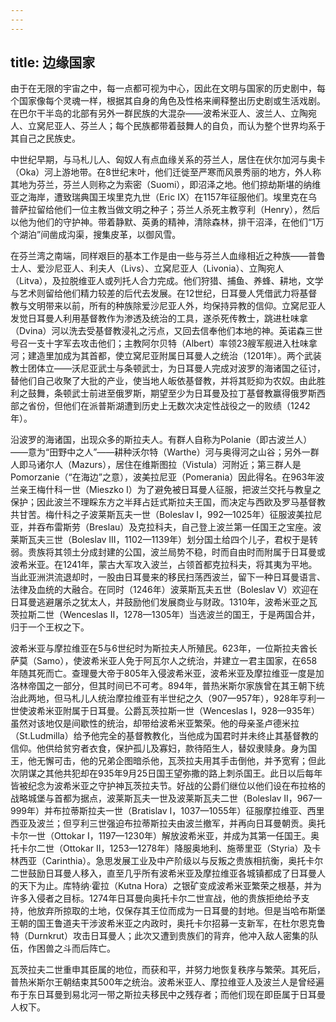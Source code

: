 ```yaml
---
---
---
```

title: 边缘国家
---




由于在无限的宇宙之中，每一点都可视为中心，因此在文明与国家的历史剧中，每个国家像每个灵魂一样，根据其自身的角色及性格来阐释整出历史剧或生活戏剧。在巴尔干半岛的北部有另外一群民族的大混杂——波希米亚人、波兰人、立陶宛人、立窝尼亚人、芬兰人；每个民族都带着鼓舞人的自负，而认为整个世界均系于其自己之民族史。

中世纪早期，与马札儿人、匈奴人有点血缘关系的芬兰人，居住在伏尔加河与奥卡（Oka）河上游地带。在8世纪末叶，他们迁徙至严寒而风景秀丽的地方，外人称其地为芬兰，芬兰人则称之为索密（Suomi），即沼泽之地。他们掠劫斯堪的纳维亚之海岸，遭致瑞典国王埃里克九世（Eric IX）在1157年征服他们。埃里克在乌普萨拉留给他们一位主教当做文明之种子；芬兰人杀死主教亨利（Henry），然后以他为他们的守护神。带着静默、英勇的精神，清除森林，排干沼泽，在他们“1万个湖泊”间凿成沟渠，搜集皮革，以御风雪。

在芬兰湾之南端，同样艰巨的基本工作是由一些与芬兰人血缘相近之种族——普鲁士人、爱沙尼亚人、利夫人（Livs）、立窝尼亚人（Livonia）、立陶宛人（Litva），及拉脱维亚人或列托人合力完成。他们狩猎、捕鱼、养蜂、耕地，文学与艺术则留给他们精力较差的后代去发展。在12世纪，日耳曼人凭借武力将基督教与文明带来以前，所有的种族除爱沙尼亚人外，均保持异教的信仰。立窝尼亚人发觉日耳曼人利用基督教作为渗透及统治的工具，遂杀死传教士，跳进杜味拿（Dvina）河以洗去受基督教浸礼之污点，又回去信奉他们本地的神。英诺森三世号召一支十字军去攻击他们；主教阿尔贝特（Albert）率领23艘军舰进入杜味拿河；建造里加成为其首都，使立窝尼亚附属日耳曼人之统治（1201年）。两个武装教士团体立——沃尼亚武士与条顿武士，为日耳曼人完成对波罗的海诸国之征讨，替他们自己收聚了大批的产业，使当地人皈依基督教，并将其贬抑为农奴。由此胜利之鼓舞，条顿武士前进至俄罗斯，期望至少为日耳曼及拉丁基督教赢得俄罗斯西部之省份，但他们在派普斯湖遭到历史上无数次决定性战役之一的败绩（1242年）。

沿波罗的海诸国，出现众多的斯拉夫人。有群人自称为Polanie（即古波兰人）——意为“田野中之人”——耕种沃尔特（Warthe）河与奥得河之山谷；另外一群人即马诸尔人（Mazurs），居住在维斯图拉（Vistula）河附近；第三群人是Pomorzanie（“在海边”之意），波美拉尼亚（Pomerania）因此得名。在963年波兰亲王梅什科一世（Mieszko I）为了避免被日耳曼人征服，把波兰交托与教皇之保护；因此波兰不理睬东方之半拜占廷式斯拉夫王国，而决定与西欧及罗马基督教共甘苦。梅什科之子波莱斯瓦夫一世（Boleslav I，992—1025年）征服波美拉尼亚，并吞布雷斯劳（Breslau）及克拉科夫，自己登上波兰第一任国王之宝座。波莱斯瓦夫三世（Boleslav III，1102—1139年）划分国土给四个儿子，君权于是转弱。贵族将其领土分成封建的公国，波兰局势不稳，时而自由时而附属于日耳曼或波希米亚。在1241年，蒙古大军攻入波兰，占领首都克拉科夫，将其夷为平地。当此亚洲洪流退却时，一股由日耳曼来的移民扫荡西波兰，留下一种日耳曼语言、法律及血统的大融合。在同时（1246年）波莱斯瓦夫五世（Boleslav V）欢迎在日耳曼逃避屠杀之犹太人，并鼓励他们发展商业与财政。1310年，波希米亚之瓦茨拉斯二世（Wenceslas II，1278—1305年）当选波兰的国王，于是两国合并，归于一个王权之下。

波希米亚与摩拉维亚在5与6世纪时为斯拉夫人所殖民。623年，一位斯拉夫酋长萨莫（Samo），使波希米亚人免于阿瓦尔人之统治，并建立一君主国家，在658年随其死而亡。查理曼大帝于805年入侵波希米亚，波希米亚及摩拉维亚一度是加洛林帝国之一部分，但其时间已不可考。894年，普热米斯尔家族曾在其王朝下统治此两地，但马札儿人统治摩拉维亚有半世纪之久（907—957年），928年亨利一世使波希米亚附属于日耳曼。公爵瓦茨拉斯一世（Wenceslas I，928—935年）虽然对该地仅是间歇性的统治，却带给波希米亚繁荣。他的母亲圣卢德米拉（St.Ludmilla）给予他完全的基督教教化，当他成为国君时并未终止其基督教的信仰。他供给贫穷者衣食，保护孤儿及寡妇，款待陌生人，替奴隶赎身。身为国王，他无懈可击，他的兄弟企图暗杀他，瓦茨拉夫用其手击倒他，并予宽宥；但此次阴谋之其他共犯却在935年9月25日国王望弥撒的路上刺杀国王。此日以后每年皆被纪念为波希米亚之守护神瓦茨拉夫节。好战的公爵们继位以他们设在布拉格的战略城堡与首都为据点，波莱斯瓦夫一世及波莱斯瓦夫二世（Boleslav II，967—999年）并布拉蒂斯拉夫一世（Bratislav I，1037—1055年）征服摩拉维亚、西里西亚及波兰；但亨利三世强迫布拉蒂斯拉夫由波兰撤军，并再向日耳曼朝贡。奥托卡尔一世（Ottokar I，1197—1230年）解放波希米亚，并成为其第一任国王。奥托卡尔二世（Ottokar II，1253—1278年）降服奥地利、施蒂里亚（Styria）及卡林西亚（Carinthia）。急思发展工业及中产阶级以与反叛之贵族相抗衡，奥托卡尔二世鼓励日耳曼人移入，直至几乎所有波希米亚及摩拉维亚各城镇都成了日耳曼人的天下为止。库特纳·霍拉（Kutna Hora）之银矿变成波希米亚繁荣之根基，并为许多入侵者之目标。1274年日耳曼向奥托卡尔二世宣战，他的贵族拒绝给予支持，他放弃所掠取的土地，仅保存其王位而成为一日耳曼的封地。但是当哈布斯堡王朝的国王鲁道夫干涉波希米亚之内政时，奥托卡尔招募一支新军，在杜尔恩克鲁特（Durnkrut）攻击日耳曼人；此次又遭到贵族们的背弃，他冲入敌人密集的队伍，作困兽之斗而后阵亡。

瓦茨拉夫二世重申其臣属的地位，而获和平，并努力地恢复秩序与繁荣。其死后，普热米斯尔王朝结束其500年之统治。波希米亚人、摩拉维亚人及波兰人是曾经遍布于东日耳曼到易北河一带之斯拉夫移民中之残存者；而他们现在即臣属于日耳曼人权下。